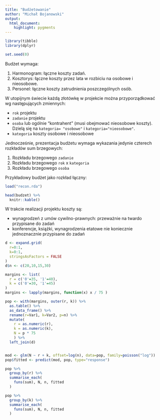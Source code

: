 ```yaml
---
title: "Budżetowanie"
author: "Michał Bojanowski"
output: 
  html_document:
    highlight: pygments
---
```


```r
library(tibble)
library(dplyr)

set.seed(0)
```

Budżet wymaga:

1. Harmonogram: łączne koszty zadań.
2. Kosztorys: łączne koszty przez lata w rozbiciu na osobowe i nieosobowe.
3. Personel: łączne koszty zatrudnienia poszczególnych osób.

W utopijnym świecie każdą złotówkę w projekcie można przyporządkować wg następujących zmiennych:

- `rok` projektu
- `zadanie` projektu
- `osoba` lub ogólnie "kontrahent" (musi obejmować nieosobowe koszty). Dzielą się na `kategoria= "osobowe"` i `kategoria="nieosobowe"`.
- `kategoria` koszty osobowe i nieosobowe

Jednocześnie, prezentacja budżetu wymaga wykazania jedynie czterech rozkładów sum brzegowych:

1. Rozkładu brzegowego `zadanie`
2. Rozkładu brzegowego `rok` x `kategoria`
3. Rozkładu brzegowego `osoba`

Przykładowy budżet jako rozkład łączny:

```r
load("recon.rda")

head(budzet) %>%
  knitr::kable()
```

W trakcie realizacji projektu koszty są:

- wynagrodzeń z umów cywilno-prawnych: przeważnie na twardo przypisane do zadań
- konferencje, książki, wynagrodzenia etatowe nie koniecznie jednoznacznie przypisane do zadań

```r
d <- expand.grid(
  r=0:1,
  k=0:1,
  stringsAsFactors = FALSE
)
d$n <- c(20,10,15,30)

margins <- list(
  r = c('0'=35, '1'=40),
  k = c('0'=30, '1'=45)
)
margins <- lapply(margins, function(x) x / 75 )

pop <- with(margins, outer(r, k)) %>%
  as.table() %>%
  as_data_frame() %>%
  rename(r=Var1, k=Var2, p=n) %>%
  mutate(
    r = as.numeric(r),
    k = as.numeric(k),
    N = p * 75
    ) %>%
  left_join(d)


mod <- glm(N ~ r + k, offset=log(n), data=pop, family=poisson("log"))
pop$fitted <- predict(mod, pop, type="response")

pop %>% 
  group_by(r) %>%
  summarise_each(
    funs(sum), N, n, fitted
  )

pop %>% 
  group_by(k) %>%
  summarise_each(
    funs(sum), N, n, fitted
  )
```

